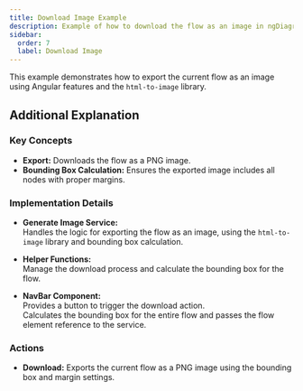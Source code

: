 ```yaml
---
title: Download Image Example
description: Example of how to download the flow as an image in ngDiagram
sidebar:
  order: 7
  label: Download Image
---
```



This example demonstrates how to export the current flow as an image using Angular features and the `html-to-image` library.

<DownloadImage />
<ExampleViewer dirName="examples/download-image" />

## Additional Explanation

### Key Concepts

- **Export:** Downloads the flow as a PNG image.
- **Bounding Box Calculation:** Ensures the exported image includes all nodes with proper margins.

### Implementation Details

- **Generate Image Service:**  
  Handles the logic for exporting the flow as an image, using the `html-to-image` library and bounding box calculation.

- **Helper Functions:**  
  Manage the download process and calculate the bounding box for the flow.

- **NavBar Component:**  
  Provides a button to trigger the download action.  
  Calculates the bounding box for the entire flow and passes the flow element reference to the service.

### Actions

- **Download:** Exports the current flow as a PNG image using the bounding box and margin settings.
